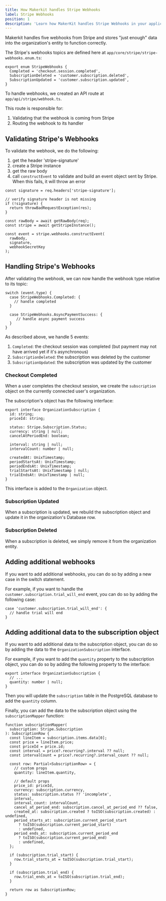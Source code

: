 ```yaml
---
title: How Makerkit handles Stripe Webhooks
label: Stripe Webhooks
position: 1
description: 'Learn how MakerKit handles Stripe Webhooks in your application'
---
```


Makerkit handles five webhooks from Stripe and stores "just enough" data into the organization's entity to function correctly.

The Stripe's webhooks topics are defined here at `app/core/stripe/stripe-webhooks.enum.ts`:

```tsx
export enum StripeWebhooks {
  Completed = 'checkout.session.completed',
  SubscriptionDeleted = 'customer.subscription.deleted',
  SubscriptionUpdated = 'customer.subscription.updated',
}
```

To handle webhooks, we created an API route at `app/api/stripe/webhook.ts`.

This route is responsible for:

1. Validating that the webhook is coming from Stripe
2. Routing the webhook to its handler

## Validating Stripe's Webhooks

To validate the webhook, we do the following:
1. get the header 'stripe-signature'
2. create a Stripe instance
3. get the raw body
4. call `constructEvent` to validate and build an event object sent by Stripe. When this fails, it will throw an error

```tsx
const signature = req.headers['stripe-signature'];

// verify signature header is not missing
if (!signature) {
  return throwBadRequestException(res);
}

const rawBody = await getRawBody(req);
const stripe = await getStripeInstance();

const event = stripe.webhooks.constructEvent(
  rawBody,
  signature,
  webhookSecretKey
);
```

## Handling Stripe's Webhooks

After validating the webhook, we can now handle the webhook type relative to its topic:

```tsx
switch (event.type) {
  case StripeWebhooks.Completed: {
    // handle completed
  }

  case StripeWebhooks.AsyncPaymentSuccess: {
     // handle async payment success
  }
}
```

As described above, we handle 5 events:

1. `Completed`: the checkout session was completed (but payment may not have arrived yet if it's asynchronous)
2. `SubscriptionDeleted`: the subscription was deleted by the customer
3. `SubscriptionUpdated`: the subscription was updated by the customer

### Checkout Completed

When a user completes the checkout session, we create the `subscription` object on the currently connected user's organization.

The subscription's object has the following interface:

```tsx
export interface OrganizationSubscription {
  id: string;
  priceId: string;

  status: Stripe.Subscription.Status;
  currency: string | null;
  cancelAtPeriodEnd: boolean;

  interval: string | null;
  intervalCount: number | null;

  createdAt: UnixTimestamp;
  periodStartsAt: UnixTimestamp;
  periodEndsAt: UnixTimestamp;
  trialStartsAt: UnixTimestamp | null;
  trialEndsAt: UnixTimestamp | null;
}
```

This interface is added to the `Organization` object.

### Subscription Updated

When a subscription is updated, we rebuild the subscription object and update it in the organization's Database row.

### Subscription Deleted

When a subscription is deleted, we simply remove it from the organization entity.

## Adding additional webhooks

If you want to add additional webhooks, you can do so by adding a new case in the switch statement.

For example, if you want to handle the `customer.subscription.trial_will_end` event, you can do so by adding the following case:

```tsx
case 'customer.subscription.trial_will_end': {
  // handle trial will end
}
```

## Adding additional data to the subscription object

If you want to add additional data to the subscription object, you can do so by adding the data to the `OrganizationSubscription` interface.

For example, if you want to add the `quantity` property to the subscription object, you can do so by adding the following property to the interface:

```tsx
export interface OrganizationSubscription {
  // ...
  quantity: number | null;
}
```

Then you will update the `subscription` table in the PostgreSQL database to add the `quantity` column.

Finally, you can add the data to the subscription object using the `subscriptionMapper` function:

```tsx
function subscriptionMapper(
  subscription: Stripe.Subscription
): SubscriptionRow {
  const lineItem = subscription.items.data[0];
  const price = lineItem.price;
  const priceId = price.id;
  const interval = price?.recurring?.interval ?? null;
  const intervalCount = price?.recurring?.interval_count ?? null;

  const row: Partial<SubscriptionRow> = {
    // custom props
    quantity: lineItem.quantity,

    // default props
    price_id: priceId,
    currency: subscription.currency,
    status: subscription.status ?? 'incomplete',
    interval,
    interval_count: intervalCount,
    cancel_at_period_end: subscription.cancel_at_period_end ?? false,
    created_at: subscription.created ? toISO(subscription.created) : undefined,
    period_starts_at: subscription.current_period_start
      ? toISO(subscription.current_period_start)
      : undefined,
    period_ends_at: subscription.current_period_end
      ? toISO(subscription.current_period_end)
      : undefined,
  };

  if (subscription.trial_start) {
    row.trial_starts_at = toISO(subscription.trial_start);
  }

  if (subscription.trial_end) {
    row.trial_ends_at = toISO(subscription.trial_end);
  }

  return row as SubscriptionRow;
}
```
